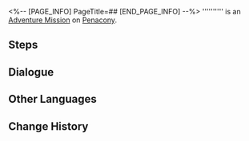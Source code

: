 <%-- [PAGE_INFO]
PageTitle=##
[END_PAGE_INFO] --%>
{{Stub|Dialogue.}}
{{Mission Infobox
|id            = 2030003
|title         = 
|image         = <!--Mission .png-->
|type          = Adventure
|event_name    = 
|chapter       = 
|requirements  = [[Adventure Mission]] ''[[Cosmic Star]]'' completed
|summary       = <!--official mission summary from Fate's Atlas-->
|characters    = Trailblazer
|startLocation = [[Penacony]] - [[Golden Hour]]
|world         = Penacony
|area          = Golden Hour
|prev          = Cosmic Star
|next          = 
|rewards       = Half-Autographed Photo*1
}}
'''''''''' is an [[Adventure Mission]] on [[Penacony]].

==Steps==


<!--
==Gameplay Notes==

--><!--
==Trial Character==

-->
==Dialogue==
{{Stub Dialogue}}

{{Dialogue End}}

==Other Languages==
{{Other Languages
|en   = 
|zhs  = 
|zht  = 
|ja   = 
|ko   = 
|es   = 
|fr   = 
|ru   = 
|th   = 
|vi   = 
|de   = 
|id   = 
|pt   = 
}}

==Change History==
{{Change History|2.0}}
